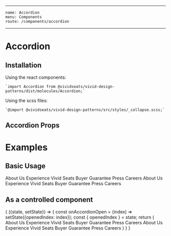 
---
    name: Accordion
    menu: Components
    route: /components/accordion
---


# Accordion
## Installation
Using the react components:

    `import Accordion from @vividseats/vivid-design-patterns/dist/molecules/Accordion;`

Using the scss files:

    `@import @vividseats/vivid-design-patterns/src/styles/_collapse.scss;`

## Accordion Props
<PropsTable of={Accordion}/>

# Examples

## Basic Usage
<Playground>
    <Accordion>
        <Accordion.Collapse title='Click to Expand/Collapse'>
            <LinkGroup type="muted">
                <Link state="muted" weight="regular" href="/about.html">
                    About Us
                </Link>
                <Link state="muted" weight="regular" href="/difference.html">
                    Experience Vivid Seats
                </Link>
                <Link state="muted" weight="regular" href="/guarantee.html">
                    Buyer Guarantee
                </Link>
                <Link state="muted" weight="regular" href="/press/">
                    Press
                </Link>
                <Link state="muted" weight="regular" href="/careers">
                    Careers
                </Link>
            </LinkGroup>
        </Accordion.Collapse>
        <Accordion.Collapse title='Click to Expand/Collapse'>
            <LinkGroup type="muted">
                <Link state="muted" weight="regular" href="/about.html">
                    About Us
                </Link>
                <Link state="muted" weight="regular" href="/difference.html">
                    Experience Vivid Seats
                </Link>
                <Link state="muted" weight="regular" href="/guarantee.html">
                    Buyer Guarantee
                </Link>
                <Link state="muted" weight="regular" href="/press/">
                    Press
                </Link>
                <Link state="muted" weight="regular" href="/careers">
                    Careers
                </Link>
            </LinkGroup>
        </Accordion.Collapse>
    </Accordion>
</Playground>

## As a controlled component
<Playground>
    <StatefulComponent initialState={{openedIndex: 0}}>
        {
            ({state, setState}) => {
                const onAccordionOpen = (index) => setState({openedIndex: index});
                const { openedIndex } = state;
                return (
                    <Accordion onAccordionOpen={onAccordionOpen} openedIndex={openedIndex}>
                        <Accordion.Collapse title="Title">
                            <LinkGroup type="muted">
                                <Link state="muted" weight="regular" href="/about.html">
                                    About Us
                                </Link>
                                <Link state="muted" weight="regular" href="/difference.html">
                                    Experience Vivid Seats
                                </Link>
                                <Link state="muted" weight="regular" href="/guarantee.html">
                                    Buyer Guarantee
                                </Link>
                                <Link state="muted" weight="regular" href="/press/">
                                    Press
                                </Link>
                                <Link state="muted" weight="regular" href="/careers">
                                    Careers
                                </Link>
                            </LinkGroup>
                        </Accordion.Collapse>
                        <Accordion.Collapse title="Title">
                            <LinkGroup type="muted">
                                <Link state="muted" weight="regular" href="/about.html">
                                    About Us
                                </Link>
                                <Link state="muted" weight="regular" href="/difference.html">
                                    Experience Vivid Seats
                                </Link>
                                <Link state="muted" weight="regular" href="/guarantee.html">
                                    Buyer Guarantee
                                </Link>
                                <Link state="muted" weight="regular" href="/press/">
                                    Press
                                </Link>
                                <Link state="muted" weight="regular" href="/careers">
                                    Careers
                                </Link>
                            </LinkGroup>
                        </Accordion.Collapse>
                    </Accordion>
                )
            }
        }
    </StatefulComponent>
</Playground>


